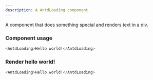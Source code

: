 ```yaml
---
description: A AntdLoading component.
---
```



A component that does something special and renders text in a div.

### Component usage
```js
<AntdLoading>Hello world!</AntdLoading>
```

### Render hello world!

```js live
<AntdLoading>Hello world!</AntdLoading>
```
